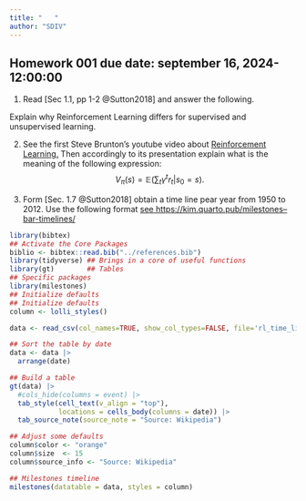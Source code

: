 ```yaml
---
title: "   "
author: "SDIV"
---
```


## Homework 001 due date: september 16, 2024-12:00:00

1.  Read [Sec 1.1, pp 1-2 @Sutton2018] and answer the following.

Explain why Reinforcement Learning differs for supervised and unsupervised
learning.

2.  See the first Steve Brunton's youtube video about [Reinforcement
    Learning.](https://www.youtube.com/watch?v=0MNVhXEX9to&list=PLMrJAkhIeNNQe1JXNvaFvURxGY4gE9k74)
    Then accordingly to its presentation explain what is the meaning of the
    following expression: $$
      V_{\pi}(s) = \mathbb{E}
     \left(
       \sum_{t} \gamma ^ {t} r_t | s_0 = s
     \right).
    $$

3.  Form [Sec. 1.7 @Sutton2018] obtain a time line pear year from 1950 to 2012.
    Use the following format [see
    https://kim.quarto.pub/milestones--bar-timelines/](https://kim.quarto.pub/milestones--bar-timelines/)

```r
library(bibtex)
## Activate the Core Packages
biblio <- bibtex::read.bib("../references.bib")
library(tidyverse) ## Brings in a core of useful functions
library(gt)        ## Tables
## Specific packages
library(milestones)
## Initialize defaults
## Initialize defaults
column <- lolli_styles()

data <- read_csv(col_names=TRUE, show_col_types=FALSE, file='rl_time_line.csv')

## Sort the table by date
data <- data |>
  arrange(date)

## Build a table
gt(data) |>
  #cols_hide(columns = event) |>
  tab_style(cell_text(v_align = "top"),
            locations = cells_body(columns = date)) |>
  tab_source_note(source_note = "Source: Wikipedia") 
```

```r
## Adjust some defaults
column$color <- "orange"
column$size  <- 15
column$source_info <- "Source: Wikipedia"

## Milestones timeline
milestones(datatable = data, styles = column)
```
